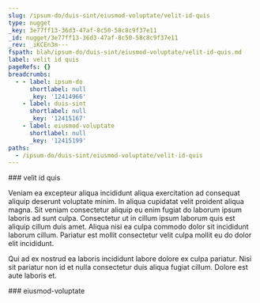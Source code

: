 ```yaml
---
slug: /ipsum-do/duis-sint/eiusmod-voluptate/velit-id-quis
type: nugget
_key: 3e77ff13-36d3-47af-8c50-58c8c9f37e11
_id: nugget/3e77ff13-36d3-47af-8c50-58c8c9f37e11
_rev: _iKCEn3m---
fspath: blah/ipsum-do/duis-sint/eiusmod-voluptate/velit-id-quis.md
label: velit id quis
pageRefs: {}
breadcrumbs:
  - - label: ipsum-do
      shortlabel: null
      _key: '12414966'
    - label: duis-sint
      shortlabel: null
      _key: '12415167'
    - label: eiusmod-voluptate
      shortlabel: null
      _key: '12415199'
paths:
  - /ipsum-do/duis-sint/eiusmod-voluptate/velit-id-quis
---
```


<NuggetArea>
<Nugget slug="/ipsum-do/duis-sint/eiusmod-voluptate/velit-id-quis" type="nugget" _key="3e77ff13-36d3-47af-8c50-58c8c9f37e11" _id="nugget/3e77ff13-36d3-47af-8c50-58c8c9f37e11" _rev="_iKCEn3m---" fspath="blah/ipsum-do/duis-sint/eiusmod-voluptate/velit-id-quis.md" label="velit id quis" paths="/ipsum-do/duis-sint/eiusmod-voluptate/velit-id-quis">
<NuggetBody>
### velit id quis

Veniam ea excepteur aliqua incididunt aliqua exercitation ad consequat aliquip deserunt voluptate minim. In aliqua cupidatat velit proident aliqua magna. Sit veniam consectetur aliquip eu enim fugiat do laborum ipsum laboris ad sunt culpa. Consectetur ut in cillum ipsum laborum quis est aliquip cillum duis amet. Aliqua nisi ea culpa commodo dolor sit incididunt laborum cillum. Pariatur est mollit consectetur velit culpa mollit eu do dolor elit incididunt.

Qui ad ex nostrud ea laboris incididunt labore dolore ex culpa pariatur. Nisi sit pariatur non id et nulla consectetur duis aliqua fugiat cillum. Dolore est aute laboris et.

</NuggetBody>
<Breadcrumbs>
<Crumbs>
<Crumb _key="12414966" label="ipsum-do" /><Crumb _key="12415167" label="duis-sint" /><Crumb _key="12415199" label="eiusmod-voluptate" />
</Crumbs>
</Breadcrumbs>
</Nugget>

<NuggetsInbound>
</NuggetsInbound>
<NuggetsOutbound>
</NuggetsOutbound>
</NuggetArea>
<PassagesInbound>
<Passage direction="inbound" type="passage" _key="12415199" _id="passage/12415199" _rev="_iKCEn3i---" label="eiusmod-voluptate" passage="eiusmod-voluptate" fspath="blah/ipsum-do/duis-sint/eiusmod-voluptate" paths="/ipsum-do/duis-sint/eiusmod-voluptate" slug="/ipsum-do/duis-sint/eiusmod-voluptate">
<NuggetBody>
### eiusmod-voluptate

</NuggetBody>
<Breadcrumbs>
<Crumbs>
<Crumb _key="12414966" label="ipsum-do" /><Crumb _key="12415167" label="duis-sint" />
</Crumbs>
</Breadcrumbs>
</Passage>

</PassagesInbound>
<PassagesOutbound>
</PassagesOutbound>